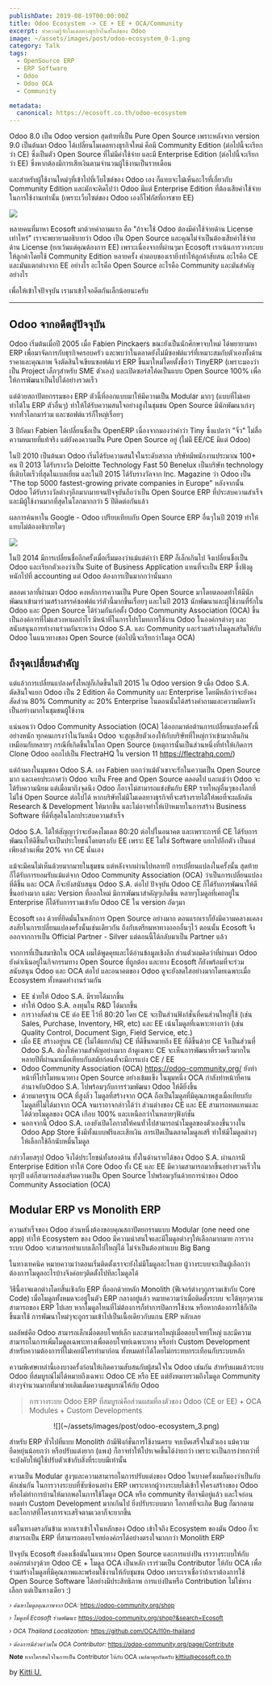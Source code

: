 ```yaml
---
publishDate: 2019-08-19T00:00:00Z
title: Odoo Ecosystem -> CE + EE + OCA/Community
excerpt: ทำความรู้จักโมเดลทางธุรกิจในสไตล์ของ Odoo 
image: ~/assets/images/post/odoo-ecosystem_0-1.png
category: Talk
tags:
  - OpenSource ERP
  - ERP Software
  - Odoo
  - Odoo OCA
  - Community

metadata:
  canonical: https://ecosoft.co.th/odoo-ecosystem
---
```


Odoo 8.0 เป็น Odoo version สุดท้ายที่เป็น Pure Open Source เพราะหลังจาก version 9.0 เป็นต้นมา Odoo ได้เปลี่ยนโมเดลทางธุรกิจใหม่ คือมี Community Edition (ต่อไปนี้จะเรียกว่า CE) ซึ่งเป็นตัว Open Source ที่ไม่มีค่าใช้จ่าย และมี Enterprise Edition (ต่อไปนี้จะเรียกว่า EE) ซึ่งหากต้องมีการเสียเงินตามจำนวนผู้ใช้งานเป็นรายเดือน

และสำหรับผู้ใช้งานใหม่ๆที่เข้าไปที่เว็บไซต์ของ Odoo เอง ก็แทบจะไม่เห็นอะไรที่เกี่ยวกับ Community Edition และมักจะคิดไปว่า Odoo มีแต่ Enterprise Edition ที่ต้องเสียค่าใช้จ่ายในการใช้งานเท่านั้น (เพราะเว็บไซต์ของ Odoo เองก็โฟกัสที่การขาย EE)

![](~/assets/images/post/odoo-ecosystem_1.png)

หลายคนที่มาหา Ecosoft มาด้วยคำถามแรก คือ "ถ้าจะใช้ Odoo ต้องมีค่าใช้จ่ายด้าน License เท่าไหร่" เราจะพยายามอธิบายว่า Odoo เป็น Open Source และคุณไม่จำเป็นต้องเสียค่าใช้จ่ายด้าน License (ยกเว้นแต่คุณต้องการ EE) เพราะเนื่องจากที่ผ่านๆมา Ecosoft เราเน้นการวางระบบให้ลูกค้าโดยใช้ Community Edition  หลายครั้ง คำตอบของเรายิ่งทำให้ลูกค้าสับสน อะไรคือ CE และมันแตกต่างจาก EE อย่างไร อะไรคือ Open Source อะไรคือ Community และมันสำคัญอย่างไร

เพื่อให้เข้าใจปัจจุบัน เรามาเข้าใจอดีตกันเล็กน้อยนะครับ

---

## Odoo จากอดีตสู่ปัจจุบัน

Odoo เริ่มต้นเมื่อปี 2005 เมื่อ Fabien Pinckaers ขณะยังเป็นนักศึกษาจบใหม่ ได้พยายามหา ERP เพื่อมาจัดการกับธุรกิจครอบครัว และพบว่าในตลาดยังไม่มีซอฟต์แวร์ที่เหมาะสมกับตัวเองทั้งด้านราคาและคุณภาพ จึงตัดสินใจเขียนซอฟต์แวร์ ERP ขึ้นมาใหม่โดยตั้งชื่อว่า TinyERP (เพราะมองว่าเป็น Project เล็กๆสำหรับ SME ตัวเอง) และเปิดซอร์สโค้ดเป็นแบบ Open Source 100% เพื่อให้การพัฒนาเป็นไปได้อย่างรวดเร็ว

แต่ด้วยสถาปัตยกรรมของ ERP ตัวนี้ที่ออกแบบมาให้มีความเป็น Modular มากๆ (แบบที่ไม่เคยทำได้ใน ERP ตัวอื่นๆ) ทำให้ได้รับความสนใจอย่างสูงในชุมชน Open Source มีนักพัฒนาเก่งๆจากทั่วโลกมาร่วม และซอฟต์แวร์ก็ใหญ่เรื่อยๆ

3 ปีถัดมา Fabien ได้เปลี่ยนชื่อเป็น OpenERP เนื่องจากมองว่าคำว่า Tiny ซึ่งแปลว่า "จิ๋ว" ไม่สื่อความหมายที่แท้จริง แต่ยังคงความเป็น Pure Open Source อยู่ (ไม่มี EE/CE มีแต่ Odoo)

ในปี 2010 เป็นต้นมา Odoo เริ่มได้รับความสนใจในระดับสากล บริษัทมีพนักงานประมาณ 100+ คน ปี 2013 ได้รับรางวัล Deloitte Technology Fast 50 Benelux เป็นบริษัท technology ที่เติบโตเร็วที่สุดในเบลเยี่ยม และในปี 2015 ได้รับรางวัลจาก Inc. Magazine ว่า Odoo เป็น "The top 5000 fastest-growing private companies in Europe" หลังจากนั้น Odoo ได้รับรางวัลต่างๆอีกมากมายจนปัจจุบันถือว่าเป็น Open Source ERP ที่ประสบความสำเร็จและมีผู้ใช้งานมากที่สุดในโลกมากกว่า 5 ปีติดต่อกันแล้ว

ผลการค้นหาใน Google - Odoo เปรียบเทียบกับ Open Source ERP อื่นๆในปี 2019 ทำให้แทบไม่ต้องอธิบายใดๆ

![](~/assets/images/post/odoo-ecosystem_2.png)

ในปี 2014 มีการเปลี่ยนชื่ออีกครั้งเมื่อเริ่มมองว่าแม้แต่คำว่า ERP ก็เล็กเกินไป จึงเปลี่ยนชื่อเป็น Odoo และเรียกตัวเองว่าเป็น Suite of Business Application แทนที่จะเป็น ERP ซึ่งฟังดูหนักไปที่ accounting แต่ Odoo ต้องการเป็นมากกว่านั้นมาก

ตลอดเวลาที่ผ่านมา Odoo คงหลักการความเป็น Pure Open Source มาโดยตลอดทำให้มีนักพัฒนาเข้ามาร่วมสร้างสรรค์ซอฟต์แวร์ตัวนี้มากขึ้นเรื่อยๆ และในปี 2013 นักพัฒนาและผู้ใช้งานที่รักใน Odoo และ Open Source ได้ร่วมกันก่อตั้ง Odoo Community Association (OCA) ขึ้นเป็นองค์การที่ไม่แสวงหาผลกำไร มีหน้าที่ในการโปรโมทการใช้งาน Odoo ในองค์กรต่างๆ และสนับสนุนการทำงานร่วมกันระหว่าง Odoo S.A. และ Community และร่วมสร้างโมดูลเสริมให้กับ Odoo ในแนวทางของ Open Source (ต่อไปนี้จะเรียกว่าโมดูล OCA)

## ถึงจุดเปลี่ยนสำคัญ

แต่แล้วการเปลี่ยนแปลงครั้งใหญ่ก็เกิดขึ้นในปี 2015 ใน Odoo version 9 เมื่อ Odoo S.A. ตัดสินใจแยก Odoo เป็น 2 Edition คือ Community และ Enterprise โดยมีหลักว่าจะยังคงสัดส่วน 80% Community ละ 20% Enterprise ในตอนนั้นได้สร้างคำถามและความผิดหวังเป็นอย่างมากในชุมชนผู้ใช้งาน

แน่นอนว่า Odoo Community Association (OCA) ได้ออกมาต่อต้านการเปลี่ยนแปลงครั้งนี้อย่างหนัก ทุกคนเกรงว่าในวันหนึ่ง Odoo จะสูญเสียตัวเองให้กับบริษัทที่ใหญ่กว่าเข้ามากลืนกินเหมือนกับหลายๆ กรณีที่เกิดขึ้นในโลก Open Source (เหตุการนั้นเป็นส่วนหนึ่งที่ทำให้เกิดการ Clone Odoo ออกไปเป็น FlectraHQ ใน version 11 https://flectrahq.com/)

แต่ถ้ามองในมุมของ Odoo S.A. เอง Fabien บอกว่าแม้ตัวเขาจะรักในความเป็น Open Source มาก และเคยประกาศว่า Odoo จะเป็น Free and Open Source ตลอดไป และแม้ว่า Odoo จะได้รับความนิยม แต่เมื่อมาถึงจุดนึง Odoo ก็อาจไม่สามารถแข่งขันกับ ERP รายใหญ่อื่นๆของโลกที่ไม่ใช่ Open Source ต่อไปได้ หากบริษัทไม่มีโมเดลทางธุรกิจที่จะสร้างรายได้ให้พอที่จะผลักดัน Research & Development ให้มากขึ้น และไม่อาจทำให้เป้าหมายในการสร้าง Business Software ที่ดีที่สุดในโลกประสบความสำเร็จ

Odoo S.A. ได้ให้สัญญาว่าจะยังคงโมเดล 80:20 ต่อไปในอนาคต และเพราะการที่ CE ได้รับการพัฒนาให้ดีขึ้นก็จะเป็นประโยชน์โดยตรงกับ EE เพราะ EE ไม่ใช่ Software แยกไปอีกตัว เป็นแต่เพียงส่วนเพิ่ม 20% จาก CE นั่นเอง

แม้จะมีคนไม่เห็นด้วยมากมายในชุมชน แต่หลังจากผ่านไปหลายปี การเปลี่ยนแปลงในครั้งนั้น สุดท้ายก็ได้รับการยอมรับแม้แต่จาก Odoo Community Association (OCA) ว่าเป็นการเปลี่ยนแปลงที่ดีขึ้น และ OCA ก็จะยังสนับสนุน Odoo S.A. ต่อไป ปัจจุบัน Odoo CE ก็ได้รับการพัฒนาให้ดีขึ้นอย่างมาก แต่ละ Version ที่ออกใหม่ มีการพัฒนาสำคัญๆเกิดขึ้น หลายๆโมดูลที่เคยอยู่ใน Enterprise ก็ได้รับการรวมเข้ากับ Odoo CE ใน version ถัดๆมา

Ecosoft เอง ด้วยที่ยึดมั่นในหลักการ Open Source อย่างมาก ตอนแรกเราก็ยังมีความคลางแคลงสงสัยในการเปลี่ยนแปลงครั้งนั้นเช่นเดียวกัน ถึงกับเตรียมหาทางออกอื่นๆไว้ ตอนนั้น Ecosoft จึงออกจากการเป็น Official Partner - Silver แต่ตอนนี้ได้กลับมาเป็น Partner แล้ว

จากการที่เป็นสมาชิกใน OCA ผมได้พูดคุยและได้อ่านข้อมูลเชิงลึก ส่วนตัวผมคิดว่าที่ผ่านมา Odoo ยังดำเนินอยู่ในกิจกรรมทาง Open Source ที่ถูกต้อง และทาง Ecosoft ก็ยังพร้อมที่จะร่วมสนับสนุน Odoo และ OCA ต่อไป และอนาคตของ Odoo ดูจะยังสดใสอย่างมากโดยเฉพาะเมื่อ Ecosystem ทั้งหมดทำงานร่วมกัน

* EE ช่วยให้ Odoo S.A. มีรายได้มากขึ้น
* ทำให้ Odoo S.A. ลงทุนใน R&D ได้มากขึ้น
* การวางสัดส่วน CE ต่อ EE ไว้ที่ 80:20 โดย CE จะเป็นส่วนฟังก์ชั่นที่คนส่วนใหญ่ใช้ (เช่น Sales, Purchase, Inventory, HR, etc) และ EE เน้นโมดูลที่เฉพาะทางกว่า (เช่น Quality Control, Document Sign, Field Service, etc.)
* เมื่อ EE สร้างอยู่บน CE (ไม่ได้แยกกัน) CE ที่ดีขึ้นหมายถึง EE ที่ดีขึ้นด้วย CE จึงเป็นส่วนที่ Odoo S.A. ต้องให้ความสำคัญอย่างมาก ถ้าดูเฉพาะ CE จะเห็นการพัฒนาที่รวดเร็วมากในหลายปีที่ผ่านมาเมื่อเทียบกับสมัยก่อนที่จะมีการแบ่ง CE / EE
* Odoo Community Association (OCA) https://odoo-community.org/ ยังทำหน้าที่โปรโมทแนวทาง Open Source อย่างเข้มแข็ง ในมุมหนึ่ง OCA กำลังทำหน้าที่คานอำนาจกับOdoo S.A. ไปพร้อมๆกับการร่วมพัฒนา Odoo ให้ดียิ่งขึ้น
* ด้วยมาตรฐาน OCA ที่สูงลิ่ว โมดูลที่สร้างจาก OCA ถือเป็นโมดูลที่มีคุณภาพสูงเมื่อเทียบกับโมดูลที่ไม่ได้มาจาก OCA จนเราอาจกล่าวได้ว่า ส่วนต่างของ CE และ EE สามารถทดแทนและได้ด้วยโมดูลของ OCA เกือบ 100% และเหนือกว่าในหลายๆฟังก์ชั่น
* นอกจากนี้ Odoo S.A. เองยังเปิดโอกาสให้คนทั่วไปสามารถนำโมดูลของตัวเองขึ้นวางใน Odoo App Store ซึ่งมีทั้งแบบฟรีและเสียเงิน การเปิดเป็นตลาดโมดูลเสรี ทำให้มีโมดูลต่างๆให้เลือกใช้อีกนับหมื่นโมดูล

กล่าวโดยสรุป Odoo จึงได้ประโยชน์ทั้งสองด้าน ทั้งในด้านรายได้ของ Odoo S.A. ผ่านการมี Enterprise Edition ทำให้ Core Odoo ทั้ง CE และ EE มีความสามารถมากขึ้นอย่างรวดเร็วในทุกๆปี แต่ก็สามารถส่งเสริมความเป็น Open Source ไปพร้อมๆกันด้วยการนำของ Odoo Community Association (OCA)

## Modular ERP vs Monolith ERP

ความสำเร็จของ Odoo ส่วนหนึ่งต้องขอบคุณสถาปัตยกรรมแบบ Modular (one need one app) ทำให้ Ecosystem ของ Odoo มีความน่าสนใจและมีโมดูลต่างๆให้เลือกมากมาย การวางระบบ Odoo จะสามารถทำแบบเล็กไปใหญ่ได้ ไม่จำเป็นต้องทำแบบ Big Bang

ในทางเทคนิค หมายความว่าตอนเริ่มติดตั้งเราจะยังไม่มีโมดูลอะไรเลย ผู้วางระบบจะเป็นผู้เลือกว่าต้องการโมดูลอะไรบ้างจึงค่อยๆติดตั้งไปทีละโมดูลได้

วิธีนี้อาจแตกต่างโดยสิ้นเชิงกับ ERP ที่ออกด้วยหลัก Monolith (ฟีเจอร์ต่างๆถูกรวมเข้ากับ Core Code) เมื่อโมดูลทั้งหมดจะอยู่ในตัว ERP กลางอยู่แล้ว หมายความว่าเมื่อติดตั้งระบบ จะได้ทุกๆความสามารถของ ERP ไปเลย หากโมดูลไหนที่ไม่ต้องการก็ทำการปิดการใช้งาน หรือหากต้องการใช้ก็เปิดขึ้นมาใช้ การพัฒนาใหม่ๆจะถูกรวมเข้าไปเป็นเนื้อเดียวกับแกน ERP หลักเลย

ผลลัพธ์คือ Odoo สามารถเล็กเมื่อตอบโจทย์เล็ก และสามารถใหญ่เมื่อตอบโจทย์ใหญ่ และมีความสามารถในการเพิ่มโมดูลเฉพาะทางเพื่อตอบโจทย์เฉพาะทาง หรือทำ Custom Development สำหรับความต้องการที่ไม่เคยมีใครทำมาก่อน ทั้งหมดทำได้โดยไม่กระทบกระเทือนกับระบบหลัก

ความพิเศษเหล่านี้เองบางครั้งก่อนให้เกิดความสับสนกับผู้สนใจใน Odoo เช่นกัน สำหรับผมแล้วระบบ Odoo ที่สมบูรณ์ไม่ได้หมายถึงเฉพาะ Odoo CE หรือ EE แต่ยังหมายรวมถึงโมดูล Community ต่างๆจำนวนมากที่มาช่วยเติมเต็มความสมูบรณ์ให้กับ Odoo

>การวางระบบ Odoo ERP ที่สมบูรณ์คือส่วนผสมที่ลงตัวของ Odoo (CE or EE) + OCA Modules + Custom Developments

<center>
![](~/assets/images/post/odoo-ecosystem_3.png)
</center>

สำหรับ ERP ทั่วไปที่แบบ Monolith ถ้ามีฟังก์ชั่นการใช้งานครบ จบเบ็ดเสร็จในตัวเอง แม้ความยืดหยุ่นน้อยกว่า หรือปรับแต่งยาก (แพง) ก็อาจทำให้โปรเจคขึ้นได้ง่ายกว่า เพราะจะเป็นการง่ายกว่าที่จะบังคับให้ผู้ใช้ปรับตัวเข้ากับสิ่งที่ระบบมีเท่านั้น

ความเป็น Modular สูงๆและความสามารถในการปรับแต่งของ Odoo ในบางครั้งผมก็มองว่าเป็นกับดักเช่นกัน ในการวางระบบที่ซับซ้อนอย่าง ERP เพราะหากผู้วางระบบไม่เข้าใจโครงสร้างของ Odoo หรือไม่ทำการบ้านให้มากพอในการใช้โมดูล OCA หรือ community ที่่อาจมีอยู่แล้ว และใจอ่อนยอมทำ Custom Development มากเกินไป ยิ่งปรับระบบมาก โอกาสที่จะเกิด Bug ก็มากตาม และโอกาสที่โครงการจะเสร็จตามเวลาก็จะยากขึ้น

แต่ในทางตรงกันข้าม หากเราเข้าใจในหลักของ Odoo เข้าใจถึง Ecosystem ของมัน Odoo ก็จะสามารถเป็น ERP ที่สามารถตอบโจทย์องค์กรได้อย่างตรงใจมากกว่า Monolith ERP

ปัจจุบัน Ecosoft ยังคงเชื่อมันในแนวทาง Open Source และการแบ่งปัน เราวางระบบให้กับองค์กรต่างๆด้วย Odoo CE + โมดูล OCA เป็นหลัก เราร่วมเป็น Contributor ให้กับ OCA เพื่อร่วมสร้างโมดูลที่มีคุณภาพและพร้อมใช้งานให้กับชุมชน Odoo เพราะเราเชื่อว่าถ้าเราต้องการใช้ Open Source Software ได้อย่างมีประสิทธิภาพ การแบ่งปันหรือ Contribution ไม่ใช่ทางเลือก แต่เป็นทางเดียว :)

<small>

*&rsaquo; ค้นหาโมดูลคุณภาพจาก OCA:* https://odoo-community.org/shop

*&rsaquo; โมดูลที่ Ecosoft ร่วมพัฒนา:* https://odoo-community.org/shop?&search=Ecosoft

*&rsaquo; OCA Thailand Localization:* https://github.com/OCA/l10n-thailand

*&rsaquo; ต้องการมีส่วนร่วมใน OCA Contributor:* https://odoo-community.org/page/Contribute

**Note**
หากใครสนใจในการเป็น Contributor ให้กับ OCA เมล์มาคุยกันครับ kittiu@ecosoft.co.th

</small>

by <a href="https://twitter.com/kittiup">Kitti U.</a>